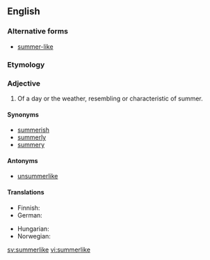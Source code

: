 ==English==

===Alternative forms===
* [[summer-like]]

===Etymology===
{{suffix|summer|like}}

===Adjective===
{{en-adj}}

# Of a day or the weather, resembling or characteristic of summer.

====Synonyms====
* [[summerish]]
* [[summerly]]
* [[summery]]

====Antonyms====
* [[unsummerlike]]

====Translations====
{{trans-top|of a day or the weather, resembling or characteristic of summer.}}
* Finnish: {{t+|fi|kesäinen}}
* German: {{t+|de|sommerlich}}
{{trans-mid}}
* Hungarian: {{t+|hu|nyárias}}
* Norwegian: {{t-|no|sommerlig}}
{{trans-bottom}}

[[sv:summerlike]]
[[vi:summerlike]]